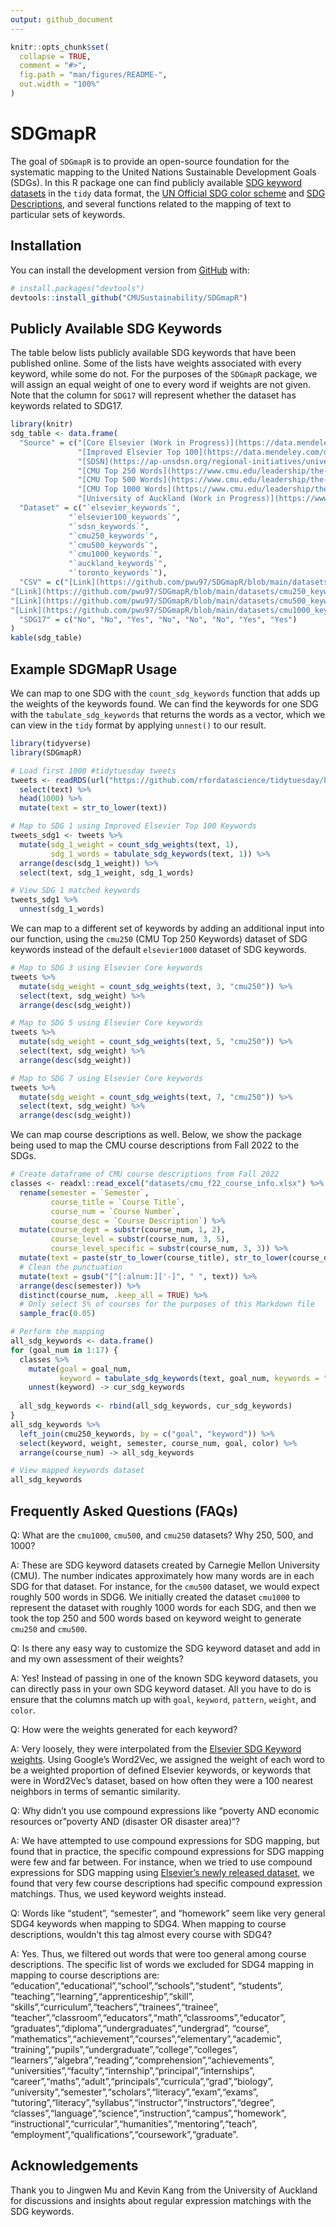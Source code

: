 ```yaml
---
output: github_document
---
```


<!-- README.md is generated from README.Rmd. Please edit that file -->

```r
knitr::opts_chunk$set(
  collapse = TRUE,
  comment = "#>",
  fig.path = "man/figures/README-",
  out.width = "100%"
)
```

# SDGmapR

<!-- badges: start -->
<!-- badges: end -->

The goal of `SDGmapR` is to provide an open-source foundation for the systematic mapping
to the United Nations Sustainable Development Goals (SDGs). In this R package one can find publicly available [SDG keyword datasets](https://github.com/pwu97/SDGmapR/tree/main/datasets) in the `tidy` data format,
the [UN Official SDG color scheme](https://www.un.org/sustainabledevelopment/wp-content/uploads/2019/01/SDG_Guidelines_AUG_2019_Final.pdf) and [SDG Descriptions](https://github.com/pwu97/SDGmapR/blob/main/datasets/sdg_desc_cleaned.csv), and several functions related to the
mapping of text to particular sets of keywords.

## Installation

You can install the development version from [GitHub](https://github.com/) with:

``` r
# install.packages("devtools")
devtools::install_github("CMUSustainability/SDGmapR")
```

## Publicly Available SDG Keywords

The table below lists publicly available SDG keywords that have been published online. Some
of the lists have weights associated with every keyword, while some do not. For the purposes
of the `SDGmapR` package, we will assign an equal weight of one to every word if weights are not given. 
Note that the column for `SDG17` will represent whether the dataset has keywords
related to SDG17.

```r
library(knitr)
sdg_table <- data.frame(
  "Source" = c("[Core Elsevier (Work in Progress)](https://data.mendeley.com/datasets/87txkw7khs/1)", 
               "[Improved Elsevier Top 100](https://data.mendeley.com/datasets/9sxdykm8s4/2)", 
               "[SDSN](https://ap-unsdsn.org/regional-initiatives/universities-sdgs/)", 
               "[CMU Top 250 Words](https://www.cmu.edu/leadership/the-provost/provost-priorities/sustainability-initiative/sdg-definitions.html)",
               "[CMU Top 500 Words](https://www.cmu.edu/leadership/the-provost/provost-priorities/sustainability-initiative/sdg-definitions.html)",
               "[CMU Top 1000 Words](https://www.cmu.edu/leadership/the-provost/provost-priorities/sustainability-initiative/sdg-definitions.html)",
               "[University of Auckland (Work in Progress)](https://www.sdgmapping.auckland.ac.nz/)", "[University of Toronto (Work in Progress)](https://data.utoronto.ca/sustainable-development-goals-sdg-report/sdg-report-appendix/)"),
  "Dataset" = c("`elsevier_keywords`",
             "`elsevier100_keywords`",
             "`sdsn_keywords`",
             "`cmu250_keywords`",
             "`cmu500_keywords`",
             "`cmu1000_keywords`",
             "`auckland_keywords`",
             "`toronto_keywords`"),
  "CSV" = c("[Link](https://github.com/pwu97/SDGmapR/blob/main/datasets/elsevier_keywords_cleaned.csv)", "[Link](https://github.com/pwu97/SDGmapR/blob/main/datasets/elsevier100_keywords_cleaned.csv)", "[Link](https://github.com/pwu97/SDGmapR/blob/main/datasets/sdsn_keywords_cleaned.csv)", 
"[Link](https://github.com/pwu97/SDGmapR/blob/main/datasets/cmu250_keywords_cleaned.csv)",
"[Link](https://github.com/pwu97/SDGmapR/blob/main/datasets/cmu500_keywords_cleaned.csv)",
"[Link](https://github.com/pwu97/SDGmapR/blob/main/datasets/cmu1000_keywords_cleaned.csv)", "", ""),
  "SDG17" = c("No", "No", "Yes", "No", "No", "No", "Yes", "Yes")
)
kable(sdg_table)
```

## Example SDGMapR Usage

We can map to one SDG with the `count_sdg_keywords` function that adds up the
weights of the keywords found. We can find the keywords for one SDG with the
`tabulate_sdg_keywords` that returns the words as a vector, which we can view
in the `tidy` format by applying `unnest()` to our result.

```r
library(tidyverse)
library(SDGmapR)

# Load first 1000 #tidytuesday tweets
tweets <- readRDS(url("https://github.com/rfordatascience/tidytuesday/blob/master/data/2019/2019-01-01/tidytuesday_tweets.rds?raw=true")) %>%
  select(text) %>%
  head(1000) %>%
  mutate(text = str_to_lower(text))

# Map to SDG 1 using Improved Elsevier Top 100 Keywords
tweets_sdg1 <- tweets %>%
  mutate(sdg_1_weight = count_sdg_weights(text, 1),
         sdg_1_words = tabulate_sdg_keywords(text, 1)) %>%
  arrange(desc(sdg_1_weight)) %>%
  select(text, sdg_1_weight, sdg_1_words)

# View SDG 1 matched keywords
tweets_sdg1 %>%
  unnest(sdg_1_words)
```

We can map to a different set of keywords by adding an additional input into
our function, using the `cmu250` (CMU Top 250 Keywords) dataset of SDG keywords instead of the default `elsevier1000` dataset of SDG keywords.

```r
# Map to SDG 3 using Elsevier Core keywords
tweets %>%
  mutate(sdg_weight = count_sdg_weights(text, 3, "cmu250")) %>%
  select(text, sdg_weight) %>%
  arrange(desc(sdg_weight))

# Map to SDG 5 using Elsevier Core keywords
tweets %>%
  mutate(sdg_weight = count_sdg_weights(text, 5, "cmu250")) %>%
  select(text, sdg_weight) %>%
  arrange(desc(sdg_weight))

# Map to SDG 7 using Elsevier Core keywords
tweets %>%
  mutate(sdg_weight = count_sdg_weights(text, 7, "cmu250")) %>%
  select(text, sdg_weight) %>%
  arrange(desc(sdg_weight))
```

We can map course descriptions as well. Below, we show the package being used to map the CMU course descriptions from Fall 2022 to the SDGs.

```r
# Create dataframe of CMU course descriptions from Fall 2022
classes <- readxl::read_excel("datasets/cmu_f22_course_info.xlsx") %>%
  rename(semester = `Semester`,
         course_title = `Course Title`,
         course_num = `Course Number`,
         course_desc = `Course Description`) %>% 
  mutate(course_dept = substr(course_num, 1, 2),
         course_level = substr(course_num, 3, 5),
         course_level_specific = substr(course_num, 3, 3)) %>%
  mutate(text = paste(str_to_lower(course_title), str_to_lower(course_desc))) %>%
  # Clean the punctuation
  mutate(text = gsub("[^[:alnum:]['-]", " ", text)) %>%
  arrange(desc(semester)) %>%
  distinct(course_num, .keep_all = TRUE) %>%
  # Only select 5% of courses for the purposes of this Markdown file
  sample_frac(0.05)

# Perform the mapping
all_sdg_keywords <- data.frame()
for (goal_num in 1:17) {
  classes %>%
    mutate(goal = goal_num,
           keyword = tabulate_sdg_keywords(text, goal_num, keywords = "cmu250")) %>%
    unnest(keyword) -> cur_sdg_keywords
  
  all_sdg_keywords <- rbind(all_sdg_keywords, cur_sdg_keywords) 
}
all_sdg_keywords %>%
  left_join(cmu250_keywords, by = c("goal", "keyword")) %>%
  select(keyword, weight, semester, course_num, goal, color) %>%
  arrange(course_num) -> all_sdg_keywords

# View mapped keywords dataset
all_sdg_keywords
```

## Frequently Asked Questions (FAQs)

Q: What are the `cmu1000`, `cmu500`, and `cmu250` datasets? Why 250, 500, and 1000?

A: These are SDG keyword datasets created by Carnegie Mellon University (CMU). The number indicates approximately how many words are in each SDG for that dataset. For instance, for the `cmu500` dataset, we would expect roughly 500 words in SDG6. We initially created the dataset `cmu1000` to represent the dataset with roughly 1000 words for each SDG, and then we took the top 250 and 500 words based on keyword weight to generate `cmu250` and `cmu500`.

Q: Is there any easy way to customize the SDG keyword dataset and add in and my own assessment of their weights?

A: Yes! Instead of passing in one of the known SDG keyword datasets, you can directly pass in your own SDG keyword dataset. All you have to do is ensure that the columns match up with `goal`, `keyword`, `pattern`, `weight`, and `color`.

Q: How were the weights generated for each keyword?

A: Very loosely, they were interpolated from the  [Elsevier SDG Keyword weights](https://elsevier.digitalcommonsdata.com/datasets/9sxdykm8s4/2). Using Google's Word2Vec, we assigned the weight of each word to be a weighted proportion of defined Elsevier keywords, or keywords that were in Word2Vec's dataset, based on how often they were a 100 nearest neighbors in terms of semantic similarity.

Q: Why didn't you use compound expressions like "poverty AND economic resources or "poverty AND (disaster OR disaster area)"?

A: We have attempted to use compound expressions for SDG mapping, but found that in practice, the specific compound expressions for SDG mapping were few and far between. For instance, when we tried to use compound expressions for SDG mapping using [Elsevier's newly released dataset](https://figshare.com/articles/dataset/Keywords_and_search_strings_for_generating_SDG_training_sets/17294255), we found that very few course descriptions had specific compound expression matchings. Thus, we used keyword weights instead.

Q: Words like "student", "semester", and "homework" seem like very general SDG4 keywords when mapping to SDG4. When mapping to course descriptions, wouldn't this tag almost every course with SDG4?

A: Yes. Thus, we filtered out words that were too general among course descriptions. The specific list of words we excluded for SDG4 mapping in mapping to course descriptions are: "education","educational","school","schools","student", "students", "teaching","learning","apprenticeship","skill", "skills","curriculum","teachers","trainees","trainee", "teacher","classroom","educators","math","classrooms","educator", "graduates","diploma","undergraduates","undergrad", "course", "mathematics","achievement","courses","elementary","academic", "training","pupils","undergraduate","college","colleges", "learners","algebra","reading","comprehension","achievements", "universities","faculty","internship","principal","internships", "career","maths","adult","principals","curricula","grad","biology", "university","semester","scholars","literacy","exam","exams", "tutoring","literacy","syllabus","instructor","instructors","degree", "classes","language","science","instruction","campus","homework", "instructional","curricular","humanities","mentoring","teach", "employment","qualifications","coursework","graduate".

## Acknowledgements

Thank you to Jingwen Mu and Kevin Kang from the University of Auckland for discussions and insights about regular expression matchings with the SDG keywords.

<!-- What is special about using `README.Rmd` instead of just `README.md`? You can include R chunks like so: -->

<!-- ```{r cars} -->
<!-- summary(cars) -->
<!-- ``` -->

<!-- You'll still need to render `README.Rmd` regularly, to keep `README.md` up-to-date. `devtools::build_readme()` is handy for this. You could also use GitHub Actions to re-render `README.Rmd` every time you push. An example workflow can be found here: <https://github.com/r-lib/actions/tree/master/examples>. -->

<!-- You can also embed plots, for example: -->

<!-- ```{r pressure, echo = FALSE} -->
<!-- plot(pressure) -->
<!-- ``` -->

<!-- In that case, don't forget to commit and push the resulting figure files, so they display on GitHub and CRAN. -->
